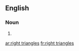 ==English==

===Noun===
{{head|en|plural}}

# {{plural of|right triangle|lang=en}}

[[ar:right triangles]]
[[fr:right triangles]]